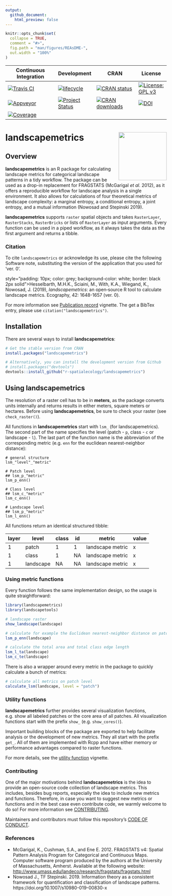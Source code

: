 ```yaml
---
output:
  github_document:
    html_preview: false
---
```


```r
knitr::opts_chunk$set(
  collapse = TRUE,
  comment = "#>",
  fig.path = "man/figures/REAsDME-",
  out.width = "100%"
)
```

<!-- README.md is generated from README.Rmd. Please edit that file -->

| Continuous Integration | Development | CRAN | License |
|-----------------------------------------------------------------------------------------------------------------------------------------------------------------------------------|----------------------------------------------------------------------------------------------------------------------------|------------------------------------------------------------------------------------------------------------------------------------------------------|-----------------------------------------------------------------------------------------------------------------|
| [![Travis CI](https://travis-ci.org/r-spatialecology/landscapemetrics.svg?branch=master)](https://travis-ci.org/r-spatialecology/landscapemetrics) | [![lifecycle](https://img.shields.io/badge/lifecycle-stable-brightgreen.svg)](https://www.tidyverse.org/lifecycle/#stable) | [![CRAN status](https://www.r-pkg.org/badges/version/landscapemetrics)](https://cran.r-project.org/package=landscapemetrics) | [![License: GPL v3](https://img.shields.io/badge/License-GPLv3-blue.svg)](https://www.gnu.org/licenses/gpl-3.0) |
| [![Appveyor](https://ci.appveyor.com/api/projects/status/at8lmrclpbesmvev/branch/master?svg=true)](https://ci.appveyor.com/project/marcosci/landscapemetrics-09xix/branch/master) | [![Project Status](http://www.repostatus.org/badges/latest/active.svg)](http://www.repostatus.org/#active) | [![CRAN downloads](http://cranlogs.r-pkg.org/badges/grand-total/landscapemetrics)](http://cran.rstudio.com/web/packages/landscapemetrics/index.html) | [![DOI](https://img.shields.io/badge/DOI-10.1111/ecog.04617-blue.svg)](https://doi.org/10.1111/ecog.04617) |
| [![Coverage](https://codecov.io/gh/r-spatialecology/landscapemetrics/branch/master/graph/badge.svg)](https://codecov.io/github/r-spatialecology/landscapemetrics?branch=master) |  |  |  |

# landscapemetrics <img src="man/figures/logo.png" align="right" width="150" />

## Overview

**landscapemetrics** is an R package for calculating landscape metrics for categorical landscape patterns in a tidy workflow. The package can be used as a drop-in replacement for FRAGSTATS (McGarigal *et al.* 2012), as it offers a reproducible workflow for landscape analysis in a single environment. It also allows for calculations of four theoretical metrics of landscape complexity: a marginal entropy, a conditional entropy, a joint entropy, and a mutual information (Nowosad and Stepinski 2019).

**landscapemetrics** supports `raster` spatial objects and takes `RasterLayer`, `RasterStacks`, `RasterBricks` or lists of `RasterLayer` as input arguments. Every function can be used in a piped workflow, as it always takes the data as the first argument and returns a tibble. 

### Citation

To cite `landscapemetrics` or acknowledge its use, please cite the following Software note, substituting the version of the application that you used for 'ver. 0'.

<p>
style=”padding: 10px; color: grey; background-color: white; border: black 2px solid”>Hesselbarth, M.H.K., Sciaini, M., With, K.A., Wiegand, K., Nowosad, J. (2019), <i>landscapemetrics</i>: an open‐source R tool to calculate landscape metrics. Ecography, 42: 1648-1657 (ver. 0).
</p>

For more information see [Publication record](https://r-spatialecology.github.io/landscapemetrics/articles/articles/publication_record.html) vignette. The get a BibTex entry, please use `citation("landscapemetrics")`.

## Installation

There are several ways to install **landscapemetrics**:

```r
# Get the stable version from CRAN
install.packages("landscapemetrics")

# Alternatively, you can install the development version from Github
# install.packages("devtools")
devtools::install_github("r-spatialecology/landscapemetrics")
```

## Using landscapemetrics

The resolution of a raster cell has to be in **meters**, as the package converts units internally and returns results in either meters, square meters or hectares. Before using **landscapemetrics**, be sure to check your raster (see `check_raster()`).

All functions in **landscapemetrics** start with `lsm_` (for landscapemetrics). The second part of the name specifies the level (patch - `p`, class - `c` or landscape - `l`). The last part of the function name is the abbreviation of the corresponding metric (e.g. `enn` for the euclidean nearest-neighbor distance):   

```
# general structure
lsm_"level"_"metric"

# Patch level
## lsm_p_"metric"
lsm_p_enn()

# Class level
## lsm_c_"metric"
lsm_c_enn()

# Landscape level
## lsm_p_"metric"
lsm_l_enn()
```

All functions return an identical structured tibble:

| layer | level     | class | id | metric           | value |
| ----- | --------- | ----- | -- | ---------------- | ----- |
| 1     | patch     | 1     | 1  | landscape metric | x     |
| 1     | class     | 1     | NA | landscape metric | x     |
| 1     | landscape | NA    | NA | landscape metric | x     |

### Using metric functions

Every function follows the same implementation design, so the usage is quite straightforward:

```r
library(landscapemetrics)
library(landscapetools)

# landscape raster
show_landscape(landscape)

# calculate for example the Euclidean nearest-neighbor distance on patch level
lsm_p_enn(landscape)

# calculate the total area and total class edge length
lsm_l_ta(landscape)
lsm_c_te(landscape)
```

There is also a wrapper around every metric in the package to quickly calculate a bunch of metrics:

```r
# calculate all metrics on patch level
calculate_lsm(landscape, level = "patch")
```

### Utility functions

**landscapemetrics** further provides several visualization functions, e.g. show all labeled patches or the core area of all patches. All visualization functions start with the prefix `show_` (e.g. `show_cores()`).

Important building blocks of the package are exported to help facilitate analysis or the development of new metrics. They all start with the prefix `get_`. All of them are implemented with Rcpp and have either memory or performance advantages compared to raster functions.

For more details, see the [utility function](https://r-spatialecology.github.io/landscapemetrics/articles/articles/utility.html) vignette.

### Contributing

One of the major motivations behind **landscapemetrics** is the idea to provide an open-source code collection of landscape metrics. This includes, besides bug reports, especially the idea to include new metrics and functions. Therefore, in case you want to suggest new metrics or functions and in the best case even contribute code, we warmly welcome to do so\! For more information see [CONTRIBUTING](CONTRIBUTING.md).

Maintainers and contributors must follow this repository’s [CODE OF CONDUCT](CODE_OF_CONDUCT.md).

### References

- McGarigal, K., Cushman, S.A., and Ene E. 2012. FRAGSTATS v4: Spatial Pattern Analysis Program for Categorical and Continuous Maps. Computer software program produced by the authors at the University of Massachusetts, Amherst. Available at the following website: <http://www.umass.edu/landeco/research/fragstats/fragstats.html>
- Nowosad J., TF Stepinski. 2019. Information theory as a consistent framework for quantification and classification of landscape patterns. https://doi.org/10.1007/s10980-019-00830-x
